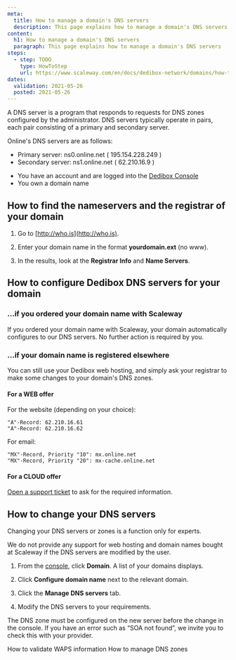 ```yaml
---
meta:
  title: How to manage a domain's DNS servers
  description: This page explains how to manage a domain's DNS servers
content:
  h1: How to manage a domain's DNS servers
  paragraph: This page explains how to manage a domain's DNS servers
steps:
  - step: TODO
    type: HowToStep
    url: https://www.scaleway.com/en/docs/dedibox-network/domains/how-to/manage-dns-servers
dates:
  validation: 2021-05-26
  posted: 2021-05-26
---
```


A DNS server is a program that responds to requests for DNS zones configured by the administrator. DNS servers typically operate in pairs, each pair consisting of a primary and secondary server.

Online's DNS servers are as follows:

  * Primary server:     ns0.online.net   ( 195.154.228.249 )
  * Secondary server:   ns1.online.net   ( 62.210.16.9 )

<Message type="requirement">

  - You have an account and are logged into the [Dedibox Console](https://console.online.net) 
  - You own a domain name
  
</Message>


## How to find the nameservers and the registrar of your domain

1. Go to [http://who.is](http://who.is).

2. Enter your domain name in the format **yourdomain.ext** (no www).

3. In the results, look at the **Registrar Info** and **Name Servers**.

## How to configure Dedibox DNS servers for your domain

### ...if you ordered your domain name with Scaleway

If you ordered your domain name with Scaleway, your domain automatically configures to our DNS servers. No further action is required by you.

### ...if your domain name is registered elsewhere

You can still use your Dedibox web hosting, and simply ask your registrar to make some changes to your domain's DNS zones. 

#### For a WEB offer

For the website (depending on your choice):
```
"A"-Record: 62.210.16.61
"A"-Record: 62.210.16.62
```

For email:
```
"MX"-Record, Priority "10": mx.online.net
"MX"-Record, Priority "20": mx-cache.online.net
```

#### For a CLOUD offer

[Open a support ticket](https://console.online.net/en/assistance/ticket) to ask for the required information.

## How to change your DNS servers

<Message type="important">

Changing your DNS servers or zones is a function only for experts.

We do not provide any support for web hosting and domain names bought at Scaleway if the DNS servers are modified by the user.

</Message>

1. From the [console](https://console.online.net), click **Domain**. A list of your domains displays.

2. Click **Configure domain name** next to the relevant domain. 

    <Lightbox src="scaleway-domain-configure.png" alt="" />

3. Click the **Manage DNS servers** tab.

  <Lightbox src="scaleway-change-dns.png" alt="" />

4. Modify the DNS servers to your requirements.

<Message type="important">

The DNS zone must be configured on the new server before the change in the console.
If you have an error such as “SOA not found”, we invite you to check this with your provider. 

</Message>

<Navigation title="See Also">
  <PreviousButton to="/dedibox-network/domains/how-to/validate-waps-info/">How to validate WAPS information</PreviousButton>
  <NextButton to="/dedibox-network/domains/how-to/manage-dns-zones/">How to manage DNS zones</NextButton>
</Navigation>

